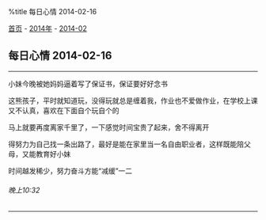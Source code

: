 %title 每日心情 2014-02-16

[[../../../index|首页]] - [[../index|2014年]] - [[index|2014-02]]
==每日心情 2014-02-16==
----
小妹今晚被她妈妈逼着写了保证书，保证要好好念书

这熊孩子，平时就知道玩，没得玩就总是缠着我，作业也不爱做作业，在学校上课又不认真，喜欢在下面自个玩自个的

马上就要再度离家千里了，一下感觉时间宝贵了起来，舍不得离开

得努力为自己找一条出路了，最好是能在家里当一名自由职业者，这样既能陪父母，又能教育好小妹

时间越发稀少，努力奋斗方能“减缓”一二
======晚上10:32======
----
